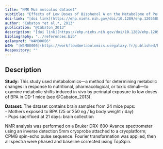 ```yaml
---
title: "NMR Mus musculus dataset"
subtitle: "Effects of Low Doses of Bisphenol A on the Metabolome of Perinatally Exposed CD-1 Mice"
doi-link: "[doi link](https://ehp.niehs.nih.gov/doi/10.1289/ehp.1205588)"
author: "Cabaton *et al.*, 2013"
publication: "@Cabaton_2013"
description: "[doi link](https://ehp.niehs.nih.gov/doi/10.1289/ehp.1205588)"
bibliography: "../references.bib"
galaxyref: "W4M00006"
W4M: "[W4M00006](https://workflow4metabolomics.usegalaxy.fr/published/history?id=c342a31eb03b9648)"
Respository: ""
---
```


## Description

**Study:** 
This study used metabolomics—a method for determining metabolic changes in response to nutritional, pharmacological, or toxic stimuli—to examine metabolic shifts induced in vivo by perinatal exposure to low doses of BPA in CD-1 mice (see @Cabaton_2013).

**Dataset:** 
The dataset contains brain samples from 24 mice pups:  
  - Mothers exposed to BPA (25 or 250 ng / kg body weight / day)  
  - Pups sacrificed at 21 days: brain collection  

NMR analysis was performed on a Bruker DRX-600-Avance spectrometer using an inverse detection 5mm cryoprobe attached to a cryoplatform; CPMG spin-echo pulse sequence. Fourier transformation was applied, then all spectra were phased and baseline corrected using TopSpin.
